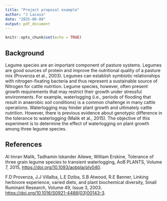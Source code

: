 ```yaml
---
title: "Project proposal example"
author: "J Lacasa"
date: "2025-06-08"
output: pdf_document
---
```


```r
knitr::opts_chunk$set(echo = TRUE)
```

## Background  
Legume species are an important component of pasture systems. 
Legumes are good sources of protein and improve the nutritional quality of a pasture mix (Provenza et al., 2003).
Legumes can establish symbiotic relationships with nitrogen-fixating bacteria and thus represent a sustainable source of Nitrogen for cattle nutrition.
Legume species, however, often present growth requirements that may restrict their growth under stressful environments. 
For example, waterlogging (i.e., periods of flooding that result in anaerobic soil conditions) is a common challenge in many cattle operations. 
Waterlogging may hinder plant growth and ultimately cattle nutrition. 
However, there is previous evidence about genotypic difference in the tolerance to waterlogging (Malik et al., 2015). 
The objective of this experiment is to determine the effect of waterlogging on plant growth among three legume species.


## References  

Al Imran Malik, Tadhamin Iskander Ailewe, William Erskine, Tolerance of three grain legume species to transient waterlogging, AoB PLANTS, Volume 7, 2015, [https://doi.org/10.1093/aobpla/plv040](https://doi.org/10.1093/aobpla/plv040).

F.D Provenza, J.J Villalba, L.E Dziba, S.B Atwood, R.E Banner, Linking herbivore experience, varied diets, and plant biochemical diversity, Small Ruminant Research, Volume 49, Issue 3, 2003. [https://doi.org/10.1016/S0921-4488(03)00143-3](https://doi.org/10.1016/S0921-4488(03)00143-3).

